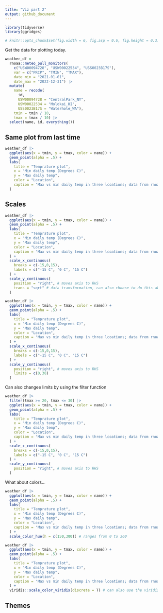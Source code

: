 ```yaml
---
title: "Viz part 2"
output: github_document
---
```


```r
library(tidyverse)
library(ggridges)

# knitr::opts_chunk$set(fig.width = 6, fig.asp = 0.6, fig.height = 0.3)
```

Get the data for plotting today.

```r
weather_df = 
  rnoaa::meteo_pull_monitors(
    c("USW00094728", "USW00022534", "USS0023B17S"),
    var = c("PRCP", "TMIN", "TMAX"), 
    date_min = "2021-01-01",
    date_max = "2022-12-31") |>
  mutate(
    name = recode(
      id, 
      USW00094728 = "CentralPark_NY", 
      USW00022534 = "Molokai_HI",
      USS0023B17S = "Waterhole_WA"),
    tmin = tmin / 10,
    tmax = tmax / 10) |>
  select(name, id, everything())
```

## Same plot from last time

```r
weather_df |> 
  ggplot(aes(x = tmin, y = tmax, color = name)) +
  geom_point(alpha = .5) +
  labs(
    title = "Temprature plot",
    x = "Min daily temp (Degrees C)",
    y = "Max daily temp",
    color = "Location",
    caption = "Max vs min daily temp in three lcoations; data from rnoaa"
  )
```

## Scales

```r
weather_df |> 
  ggplot(aes(x = tmin, y = tmax, color = name)) +
  geom_point(alpha = .5) +
  labs(
    title = "Temprature plot",
    x = "Min daily temp (Degrees C)",
    y = "Max daily temp",
    color = "Location",
    caption = "Max vs min daily temp in three lcoations; data from rnoaa"
  ) +
  scale_x_continuous(
    breaks = c(-15,0,15),
    labels = c("-15 C", "0 C", "15 C")
  ) +
  scale_y_continuous(
    position = "right", # moves axis to RHS
    trans = "sqrt" # data transformation, can also choose to do this above
  )
```

```r
weather_df |> 
  ggplot(aes(x = tmin, y = tmax, color = name)) +
  geom_point(alpha = .5) +
  labs(
    title = "Temprature plot",
    x = "Min daily temp (Degrees C)",
    y = "Max daily temp",
    color = "Location",
    caption = "Max vs min daily temp in three lcoations; data from rnoaa"
  ) +
  scale_x_continuous(
    breaks = c(-15,0,15),
    labels = c("-15 C", "0 C", "15 C")
  ) +
  scale_y_continuous(
    position = "right", # moves axis to RHS
    limits = c(0,30)
  )
```

Can also changee limits by using the filter function

```r
weather_df |> 
  filter(tmax >= 20, tmax <= 30) |> 
  ggplot(aes(x = tmin, y = tmax, color = name)) +
  geom_point(alpha = .5) +
  labs(
    title = "Temprature plot",
    x = "Min daily temp (Degrees C)",
    y = "Max daily temp",
    color = "Location",
    caption = "Max vs min daily temp in three lcoations; data from rnoaa"
  ) +
  scale_x_continuous(
    breaks = c(-15,0,15),
    labels = c("-15 C", "0 C", "15 C")
  ) +
  scale_y_continuous(
    position = "right", # moves axis to RHS
  )
```

What about colors...

```r
weather_df |> 
  ggplot(aes(x = tmin, y = tmax, color = name)) +
  geom_point(alpha = .5) +
  labs(
    title = "Temprature plot",
    x = "Min daily temp (Degrees C)",
    y = "Max daily temp",
    color = "Location",
    caption = "Max vs min daily temp in three lcoations; data from rnoaa"
  ) + 
  scale_color_hue(h = c(150,300)) # ranges from 0 to 360
```

```r
weather_df |> 
  ggplot(aes(x = tmin, y = tmax, color = name)) +
  geom_point(alpha = .5) +
  labs(
    title = "Temprature plot",
    x = "Min daily temp (Degrees C)",
    y = "Max daily temp",
    color = "Location",
    caption = "Max vs min daily temp in three lcoations; data from rnoaa"
  ) + 
  viridis::scale_color_viridis(discrete = T) # can also use the viridis color palettes
```

## Themes












